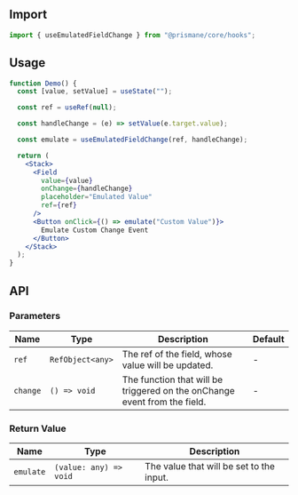 ## Import

```js
import { useEmulatedFieldChange } from "@prismane/core/hooks";
```

## Usage

```jsx
function Demo() {
  const [value, setValue] = useState("");

  const ref = useRef(null);

  const handleChange = (e) => setValue(e.target.value);

  const emulate = useEmulatedFieldChange(ref, handleChange);

  return (
    <Stack>
      <Field
        value={value}
        onChange={handleChange}
        placeholder="Emulated Value"
        ref={ref}
      />
      <Button onClick={() => emulate("Custom Value")}>
        Emulate Custom Change Event
      </Button>
    </Stack>
  );
}
```

## API

### Parameters

| Name     | Type             | Description                                                               | Default |
| -------- | ---------------- | ------------------------------------------------------------------------- | ------- |
| `ref`    | `RefObject<any>` | The ref of the field, whose value will be updated.                        | -       |
| `change` | `() => void`     | The function that will be triggered on the onChange event from the field. | -       |

### Return Value

| Name      | Type                   | Description                              |
| --------- | ---------------------- | ---------------------------------------- |
| `emulate` | `(value: any) => void` | The value that will be set to the input. |
